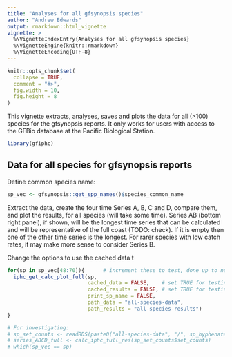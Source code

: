 ```yaml
---
title: "Analyses for all gfsynopsis species"
author: "Andrew Edwards"
output: rmarkdown::html_vignette
vignette: >
  %\VignetteIndexEntry{Analyses for all gfsynopsis species}
  %\VignetteEngine{knitr::rmarkdown}
  %\VignetteEncoding{UTF-8}
---
```


```r
knitr::opts_chunk$set(
  collapse = TRUE,
  comment = "#>",
  fig.width = 10,
  fig.height = 8
)
```

This vignette extracts, analyses, saves and plots the data for all (>100) species for the
gfsynopsis reports. It only works for users with access to the GFBio database at
the Pacific Biological Station.

```r
library(gfiphc)
```

## Data for all species for gfsynopsis reports

Define common species name:
```r
sp_vec <- gfsynopsis::get_spp_names()$species_common_name
```

Extract the data, create the four time Series A, B, C and D, compare them, and
plot the results, for all species (will take some time). Series AB (bottom right
panel), if shown, will be the longest time series that can be calculated and
will be representative of the full coast (TODO: check). If it is empty
then one of the other time series is the longest. For rarer species with low
catch rates, it may make more sense to consider Series B.

Change the options to use the cached data t
```r
for(sp in sp_vec[48:70]){      # increment these to test, done up to number shown
  iphc_get_calc_plot_full(sp,
                          cached_data = FALSE,    # set TRUE for testing if data saved
                          cached_results = FALSE, # set TRUE for testing if results saved
                          print_sp_name = FALSE,
                          path_data = "all-species-data",
                          path_results = "all-species-results")
}

# For investigating:
# sp_set_counts <- readRDS(paste0("all-species-data", "/", sp_hyphenate(sp)))
# series_ABCD_full <- calc_iphc_full_res(sp_set_counts$set_counts)
# which(sp_vec == sp)
```
